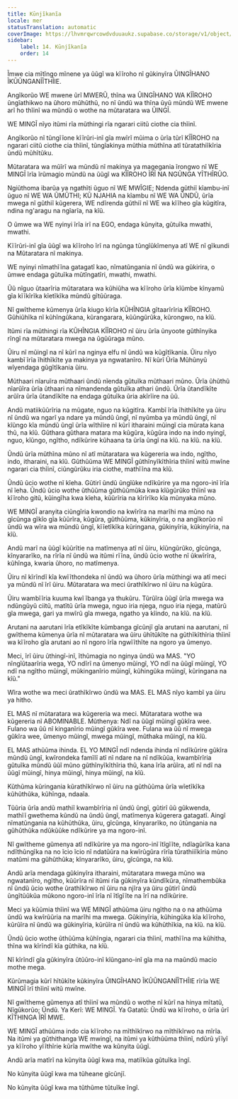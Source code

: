 ```yaml
---
title: Kūnjĩkanĩa
locale: mer
statusTranslation: automatic
coverImage: https://lhvmrqwrcowdvduuaukz.supabase.co/storage/v1/object/public/strapi-uploads/small_cover-educacion-fundamental.webp-2d51a7828a2b1309555be27f7e2a61a0.webp
sidebar:
    label: 14. Kūnjĩkanĩa
    order: 14
---
```

Ĩmwe cia mĩtĩngo mĩnene ya ũũgĩ wa kĩĩroho nĩ gũkinyĩra ŨINGĨHANO ĨKŨŨNGANĨĨTHĨIE.

Angĩkorũo WE mwene ũrĩ MWERŨ, thĩna wa ŨINGĨHANO WA KĨĨROHO ũngĩathikwo na ũhoro mũhũthũ, no nĩ ũndũ wa thĩna ũyũ mũndũ WE mwene arĩ ho thĩinĩ wa mũndũ o wothe na mũtaratara wa ŨINGĨ.

WE MINGĨ nĩyo itũmi rĩa mũthingi rĩa ngarari ciitũ ciothe cia thĩinĩ.

Angĩkorũo nĩ tũngĩĩone kĩĩrũri-inĩ gĩa mwĩrĩ mũima o ũrĩa tũrĩ KĨĨROHO na ngarari ciitũ ciothe cia thĩinĩ, tũngĩakinya mũthia mũthĩna atĩ tũratathiĩkĩria ũndũ mũhĩtũku.

Mũtaratara wa mũĩrĩ wa mũndũ nĩ makinya ya magegania ĩrongwo nĩ WE MINGĨ ĩrĩa ĩrũmagio mũndũ na ũũgĩ wa KĨĨROHO ĨRĨ NA NGŨNGA YĨTHĨRŨO.

Ngiũthoma ibarũa ya ngathĩti ũguo nĩ WE MWĨGIE; Ndenda gũthiĩ kĩambu-inĩ ũguo nĩ WE WA ŨMŨTHI; KŨ NJAHIA na kĩambu nĩ WE WA ŨNDŨ, ũrĩa mwega nĩ gũthiĩ kũgerera, WE ndĩrenda gũthiĩ nĩ WE wa kĩĩheo gĩa kũgitĩra, ndina ng'aragu na ngĩarĩa, na kĩũ.

O ũmwe wa WE nyinyi ĩrĩa irĩ na EGO, endaga kũnyita, gũtuĩka mwathi, mwathi.

Kĩĩrũri-inĩ gĩa ũũgĩ wa kĩĩroho ĩrĩ na ngũnga tũngĩũkĩmenya atĩ WE nĩ gĩkundi na Mũtaratara nĩ makinya.

WE nyinyi nĩmathĩĩna gatagatĩ kao, nĩmatũngania nĩ ũndũ wa gũkirira, o ũmwe endaga gũtuĩka mũtĩngatĩri, mwathi, mwathi.

Ũũ nĩguo ũtaarĩria mũtaratara wa kũhiũha wa kĩĩroho ũrĩa kĩũmbe kĩnyamũ gĩa kĩĩkĩrĩka kĩetĩkĩka mũndũ gĩtũũraga.

Nĩ gwĩtheme kũmenya ũrĩa kiugo kĩrĩa KŨHĨNGIA gĩtaarĩrĩria KĨĨROHO. Gũhiũhĩka nĩ kũhĩngũkana, kũrangarara, kũũngũrũka, kũrongwo, na kĩũ.

Itũmi rĩa mũthingi rĩa KŨHĨNGIA KĨĨROHO nĩ ũiru ũrĩa ũnyoote gũthĩnyika rĩngĩ na mũtaratara mwega na ũgũũraga mũno.

Ũiru nĩ mũingĩ na nĩ kũrĩ na nginya elfu nĩ ũndũ wa kũgĩtĩkania. Ũiru nĩyo kambĩ ĩrĩa ĩhithĩkĩte ya makinya ya ngwatanĩro. Nĩ kũrĩ Ũrĩa Mũhũnyũ wĩyendaga gũgĩtĩkania ũiru.

Mũthaari nĩaruĩra mũthaari ũndũ nĩenda gũtuĩka mũthaari mũno. Ũrĩa ũhũthũ nĩarũĩra ũrĩa ũthaari na nĩmandenda gũtuĩka athari ũndũ. Ũrĩa ũtandĩkĩte arũĩra ũrĩa ũtandĩkĩte na endaga gũtuĩka ũria akĩrĩire na ũũ.

Andũ matiikũũrĩria na mũgate, nguo na kũgitĩra. Kambĩ ĩrĩa ĩhithĩkĩte ya ũiru nĩ ũndũ wa ngarĩ ya ndare ya mũndũ ũngĩ, nĩ nyũmba ya mũndũ ũngĩ, nĩ kĩũngo kĩa mũndũ ũngĩ ũrĩa wĩthĩire nĩ kũrĩ itharaini mũingĩ cia mũrata kana thũ, na kĩũ. Gũthara gũthara matara ma kũgũra, kũgũra indo na indo nyingĩ, nguo, kĩũngo, ngĩtho, ndĩkũrire kũhaana ta ũrĩa ũngĩ na kĩũ. na kĩũ. na kĩũ.

Ũndũ ũrĩa mũthĩna mũno nĩ atĩ mũtaratara wa kũgereria wa indo, ngĩtho, indo, itharaini, na kĩũ. Gũthũũma WE MINGĨ gũthĩnyĩkĩthĩria thĩinĩ witũ mwĩne ngarari cia thĩinĩ, ciũngũrũku iria ciothe, mathĩĩna ma kĩũ.

Ũndũ ũcio wothe nĩ kĩeha. Gũtirĩ ũndũ ũngĩũke ndĩkũrire ya ma ngoro-inĩ ĩrĩa nĩ ĩeha. Ũndũ ũcio wothe ũthũũma gũthũũmũka kwa kĩũgũrũko thĩinĩ wa kĩĩroho gitũ, kũingĩha kwa kĩeha, kũũrĩria na kĩrĩrĩko kĩa mũnyaka mũno.

WE MINGĨ aranyita ciũngĩria kwondio na kwĩrĩra na marĩhi ma mũno na gĩcũnga gĩkĩo gĩa kũũrĩra, kũgũra, gũthũũma, kũkinyĩria, o na angĩkorũo nĩ ũndũ wa wĩra wa mũndũ ũngĩ, kĩĩetĩkĩka kũringana, gũkinyĩria, kũkinyĩria, na kĩũ.

Andũ marĩ na ũũgĩ kũũrĩtie na matĩmenya atĩ nĩ ũiru, kĩũngũrũko, gĩcũnga, kĩnyararĩko, na rĩrĩa nĩ ũndũ wa itũmi rĩĩna, ũndũ ũcio wothe nĩ ũkwĩrĩra, kũhĩnga, kwaria ũhoro, no matĩmenya.

Ũiru nĩ kĩrĩndĩ kĩa kwĩĩthondeka nĩ ũndũ wa ũhoro ũrĩa mũthingi wa atĩ meci ya mũndũ nĩ ĩrĩ ũiru. Mũtaratara wa meci ũrathĩkĩrwo nĩ ũiru na kũgũra.

Ũiru wambĩĩria kuuma kwĩ ĩbanga ya thukũru. Tũrũĩra ũũgĩ ũrĩa mwega wa ndũngũyũ ciitũ, matĩtũ ũrĩa mwega, nguo iria njega, nguo iria njega, matũrũ gĩa mwega, gari ya mwĩrũ gĩa mwega, ngatho ya kĩindo, na kĩũ. na kĩũ.

Arutani na aarutani ĩrĩa etĩkĩkĩte kũmbanga gĩcũnjĩ gĩa arutani na aarutani, nĩ gwĩthema kũmenya ũrĩa nĩ mũtaratara wa ũiru ũhĩtũkĩte na gũthĩkĩthĩria thĩinĩ wa kĩĩroho gĩa arutani ao nĩ ngoro ĩrĩa ngwĩĩthĩte na ngoro ya ũmenyo.

Meci, ĩrĩ ũiru ũthingĩ-inĩ, ĩthũmagia no nginya ũndũ wa MAS. "YO nĩngĩũtaarĩria wega, YO ndĩrĩ na ũmenyo mũingĩ, YO ndĩ na ũũgĩ mũingĩ, YO ndĩ na ngĩtho mũingĩ, mũkinganĩrio mũingĩ, kũhingũka mũingĩ, kũringana na kĩũ."

Wĩra wothe wa meci ũrathĩkĩrwo ũndũ wa MAS. EL MAS nĩyo kambĩ ya ũiru ya hitho.

EL MAS nĩ mũtaratara wa kũgereria wa meci. Mũtaratara wothe wa kũgereria nĩ ABOMINABLE. Mũthenya: Ndĩ na ũũgĩ mũingĩ gũkĩra wee. Fulano wa ũũ nĩ kinganĩrio mũingĩ gũkĩra wee. Fulana wa ũũ nĩ mwega gũkĩra wee, ũmenyo mũingĩ, mwega mũingĩ, mũthaka mũingĩ, na kĩũ.

EL MAS athũũma ihinda. EL YO MINGĨ ndĩ ndenda ihinda nĩ ndĩkũrire gũkĩra mũndũ ũngĩ, kwĩrondeka famĩlĩ atĩ nĩ ndare na nĩ ndĩkũũa, kwambĩrĩria gũtuĩka mũndũ ũũĩ mũno gũthĩnyĩkĩthĩria thũ, kana ĩrĩa arũĩra, atĩ nĩ ndĩ na ũũgĩ mũingĩ, hinya mũingĩ, hinya mũingĩ, na kĩũ.

Kũthũma kũringania kũrathĩkĩrwo nĩ ũiru na gũthũũma ũrĩa wĩetĩkĩka kũhũthũka, kũhĩnga, ndaaĩa.

Tũũria ũrĩa andũ mathiĩ kwambĩrĩria nĩ ũndũ ũngĩ, gũtirĩ ũũ gũkwenda, mathĩĩ gwethema kũndũ na ũndũ ũngĩ, matĩmenya kũgerera gatagatĩ. Aingĩ nĩmatũngania na kũhũthũka, ũiru, gĩcũnga, kĩnyararĩko, no ũtũngania na gũhũthũka ndũkũũke ndĩkũrire ya ma ngoro-inĩ.

Nĩ gwĩtheme gũmenya atĩ ndĩkũrire ya ma ngoro-inĩ ĩtĩgĩĩte, ndĩagũrĩka kana ndĩthũngĩka na no ĩcio ĩcio nĩ ndatũũra na kwĩrũgũra rĩrĩa tũrathiiĩkĩria mũno matũmi ma gũhũthũka; kĩnyararĩko, ũiru, gĩcũnga, na kĩũ.

Andũ arĩa mendaga gũkinyĩra itharaini, mũtaratara mwega mũno wa ngwatanĩro, ngĩtho, kũũrĩra nĩ itũmi rĩa gũkinyĩra kũndĩkũra, nĩmathembũka nĩ ũndũ ũcio wothe ũrathĩkĩrwo nĩ ũiru na njĩra ya ũiru gũtirĩ ũndũ ũngĩtũũkũa mũkono ngoro-inĩ ĩrĩa nĩ ĩtĩgĩĩte na ĩrĩ na ndĩkũrire.

Meci ya kũũmia thĩinĩ wa WE MINGĨ athũũma ũiru ngĩtho na o na athũũma ũndũ wa kwĩrũũria na marĩhi ma mwega. Gũkinyĩria, kũhingũka kĩa kĩĩroho, kũrũĩra nĩ ũndũ wa gũkinyĩria, kũrũĩra nĩ ũndũ wa kũhũthĩkia, na kĩũ. na kĩũ.

Ũndũ ũcio wothe ũthũũma kũhĩngia, ngarari cia thĩinĩ, mathĩĩna ma kũhitha, thĩna wa kĩrĩndĩ kĩa gũthika, na kĩũ.

Nĩ kĩrĩndĩ gĩa gũkinyĩra ũtũũro-inĩ kĩũngano-inĩ gĩa ma na maũndũ macio mothe mega.

Kũrũmagia kũrĩ hĩtũkĩte kũkinyĩra ŨINGĨHANO ĨKŨŨNGANĨĨTHĨIE rĩrĩa WE MINGĨ ĩrĩ thĩinĩ witũ mwĩne.

Nĩ gwĩtheme gũmenya atĩ thĩinĩ wa mũndũ o wothe nĩ kũrĩ na hinya mĩtatũ, Nĩgũkorũo; Ũndũ. Ya Kerĩ: WE MINGĨ. Ya Gatatũ: Ũndũ wa kĩĩroho, o ũrĩa ũrĩ KĨTHINGA ĨRĨ MWE.

WE MINGĨ athũũma indo cia kĩĩroho na mĩthĩkĩrwo na mĩthĩkĩrwo na mĩrĩa. Na itũmi ya gũthithanga WE mwingĩ, na itũmi ya kũthũũma thĩinĩ, ndũrũ yĩĩyĩ ya kĩĩroho yĩĩthĩrie kũrĩa mwĩthe wa kũnyita ũũgĩ.

Andũ arĩa matĩrĩ na kũnyita ũũgĩ kwa ma, matiĩkũa gũtuĩka ĩngĩ.

No kũnyita ũũgĩ kwa ma tũheane gĩcũnjĩ.

No kũnyita ũũgĩ kwa ma tũthũme tũtuĩke ĩngĩ.

